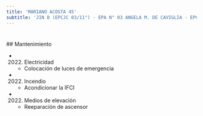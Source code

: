 ```yaml
---
title: 'MARIANO ACOSTA 45'
subtitle: 'JIN B (EPCJC 03/11°) - EPA N° 03 ANGELA M. DE CAVIGLIA - EPC N° 03 ANGELA M. DE CAVIGLIA'
---
```


#


 ## Mantenimiento

*  (2022) Electricidad 
    + Colocación de luces de emergencia

*  (2022) Incendio 
    + Acondicionar la IFCI

*  (2022) Medios de elevación 
    + Reeparación de ascensor



